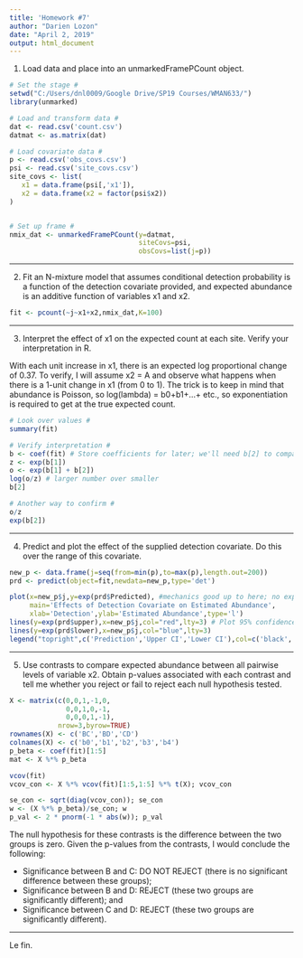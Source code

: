 ---
title: 'Homework #7'
author: "Darien Lozon"
date: "April 2, 2019"
output: html_document
---

1. Load data and place into an unmarkedFramePCount object.

```{r}
# Set the stage #
setwd("C:/Users/dnl0009/Google Drive/SP19 Courses/WMAN633/")
library(unmarked)

# Load and transform data #
dat <- read.csv('count.csv')
datmat <- as.matrix(dat)

# Load covariate data # 
p <- read.csv('obs_covs.csv')
psi <- read.csv('site_covs.csv')
site_covs <- list(
   x1 = data.frame(psi[,'x1']),
   x2 = data.frame(x2 = factor(psi$x2))
)


# Set up frame #
nmix_dat <- unmarkedFramePCount(y=datmat,
                                siteCovs=psi,
                                obsCovs=list(j=p))
```

---

2. Fit an N-mixture model that assumes conditional detection probability is a function of the detection covariate provided, and expected abundance is an additive function of variables x1 and x2.

```{r}
fit <- pcount(~j~x1+x2,nmix_dat,K=100)
```

---

3. Interpret the effect of x1 on the expected count at each site. Verify your interpretation in R.

With each unit increase in x1, there is an expected log proportional change of 0.37. To verify, I will assume x2 = A and observe what happens when there is a 1-unit change in x1 (from 0 to 1). The trick is to keep in mind that abundance is Poisson, so log(lambda) = b0+b1+...+ etc., so exponentiation is required to get at the true expected count.

```{r}
# Look over values #
summary(fit)

# Verify interpretation #
b <- coef(fit) # Store coefficients for later; we'll need b[2] to compare at the end.
z <- exp(b[1])
o <- exp(b[1] + b[2])
log(o/z) # larger number over smaller
b[2]

# Another way to confirm #
o/z
exp(b[2])
```

---

4. Predict and plot the effect of the supplied detection covariate. Do this over the range of this covariate.

```{r}
new_p <- data.frame(j=seq(from=min(p),to=max(p),length.out=200))
prd <- predict(object=fit,newdata=new_p,type='det')

plot(x=new_p$j,y=exp(prd$Predicted), #mechanics good up to here; no exp
     main='Effects of Detection Covariate on Estimated Abundance',
     xlab='Detection',ylab='Estimated Abundance',type='l')
lines(y=exp(prd$upper),x=new_p$j,col="red",lty=3) # Plot 95% confidence intervals
lines(y=exp(prd$lower),x=new_p$j,col="blue",lty=3)
legend("topright",c('Prediction','Upper CI','Lower CI'),col=c('black','red','blue'),lty=c(1,3,3))
```

---

5. Use contrasts to compare expected abundance between all pairwise levels of variable x2. Obtain p-values associated with each contrast and tell me whether you reject or fail to reject each null hypothesis tested.

```{r}
X <- matrix(c(0,0,1,-1,0,
              0,0,1,0,-1,
              0,0,0,1,-1),
            nrow=3,byrow=TRUE)
rownames(X) <- c('BC','BD','CD')
colnames(X) <- c('b0','b1','b2','b3','b4')
p_beta <- coef(fit)[1:5]
mat <- X %*% p_beta

vcov(fit)
vcov_con <- X %*% vcov(fit)[1:5,1:5] %*% t(X); vcov_con

se_con <- sqrt(diag(vcov_con)); se_con
w <- (X %*% p_beta)/se_con; w
p_val <- 2 * pnorm(-1 * abs(w)); p_val
```

The null hypothesis for these contrasts is the difference between the two groups is zero. Given the p-values from the contrasts, I would conclude the following:

* Significance between B and C: DO NOT REJECT (there is no significant difference between these groups);
* Significance between B and D: REJECT (these two groups are significantly different); and 
* Significance between C and D: REJECT (these two groups are significantly different).

---

Le fin.
